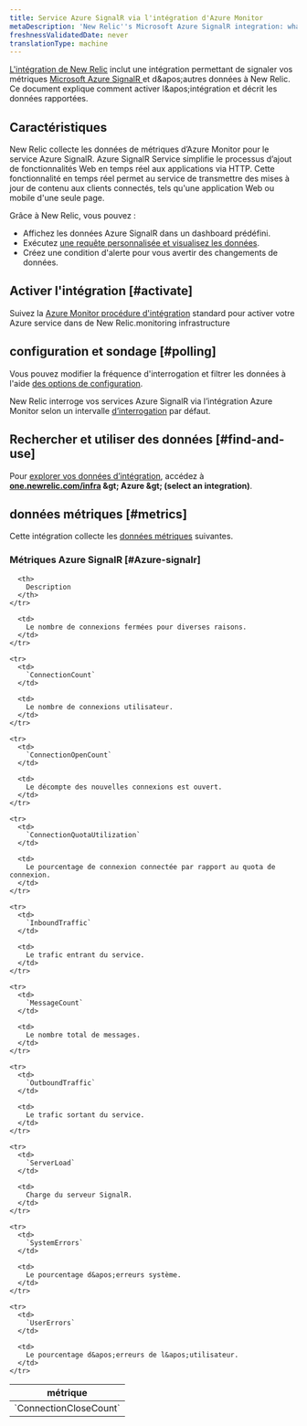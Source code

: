 ```yaml
---
title: Service Azure SignalR via l'intégration d'Azure Monitor
metaDescription: 'New Relic''s Microsoft Azure SignalR integration: what data it reports and how to enable it.'
freshnessValidatedDate: never
translationType: machine
---
```


[L&apos;intégration de New Relic](/docs/infrastructure/introduction-infra-monitoring) inclut une intégration permettant de signaler vos métriques [Microsoft Azure SignalR ](https://learn.microsoft.com/en-us/azure/azure-signalr/)et d&amp;apos;autres données à New Relic. Ce document explique comment activer l&amp;apos;intégration et décrit les données rapportées.

## Caractéristiques

New Relic collecte les données de métriques d’Azure Monitor pour le service Azure SignalR. Azure SignalR Service simplifie le processus d’ajout de fonctionnalités Web en temps réel aux applications via HTTP. Cette fonctionnalité en temps réel permet au service de transmettre des mises à jour de contenu aux clients connectés, tels qu&apos;une application Web ou mobile d&apos;une seule page.

Grâce à New Relic, vous pouvez :

* Affichez les données Azure SignalR dans un dashboard prédéfini.
* Exécutez [une requête personnalisée et visualisez les données](/docs/infrastructure/integrations-getting-started/getting-started/use-integration-data-new-relic-insights).
* Créez une condition d&apos;alerte pour vous avertir des changements de données.

## Activer l&apos;intégration [#activate]

Suivez la [Azure Monitor procédure d&apos;intégration](/docs/infrastructure/microsoft-azure-integrations/azure-integrations-list/azure-monitor) standard pour activer votre Azure service dans de New Relic.monitoring infrastructure

## configuration et sondage [#polling]

Vous pouvez modifier la fréquence d&apos;interrogation et filtrer les données à l&apos;aide [des options de configuration](/docs/infrastructure/microsoft-azure-integrations/azure-integrations-list/azure-monitor/#settings).

New Relic interroge vos services Azure SignalR via l’intégration Azure Monitor selon un intervalle [d’interrogation](/docs/infrastructure/microsoft-azure-integrations/azure-integrations-list/azure-monitor/#settings) par défaut.

## Rechercher et utiliser des données [#find-and-use]

Pour [explorer vos données d’intégration](/docs/infrastructure/integrations/find-use-infrastructure-integration-data), accédez à <DNT>**[one.newrelic.com/infra](https://one.newrelic.com/infra) &amp;gt; Azure &amp;gt; (select an integration)**</DNT>.

## données métriques [#metrics]

Cette intégration collecte les [données métriques](/docs/infrastructure/integrations-getting-started/getting-started/understand-integration-data-data-types#metric) suivantes.

### Métriques Azure SignalR [#Azure-signalr]

<table>
  <thead>
    <tr>
      <th style={{ width: "300px" }}>
        métrique
      </th>

      <th>
        Description
      </th>
    </tr>
  </thead>

  <tbody>
    <tr>
      <td>
        `ConnectionCloseCount`
      </td>

      <td>
        Le nombre de connexions fermées pour diverses raisons.
      </td>
    </tr>

    <tr>
      <td>
        `ConnectionCount`
      </td>

      <td>
        Le nombre de connexions utilisateur.
      </td>
    </tr>

    <tr>
      <td>
        `ConnectionOpenCount`
      </td>

      <td>
        Le décompte des nouvelles connexions est ouvert.
      </td>
    </tr>

    <tr>
      <td>
        `ConnectionQuotaUtilization`
      </td>

      <td>
        Le pourcentage de connexion connectée par rapport au quota de connexion.
      </td>
    </tr>

    <tr>
      <td>
        `InboundTraffic`
      </td>

      <td>
        Le trafic entrant du service.
      </td>
    </tr>

    <tr>
      <td>
        `MessageCount`
      </td>

      <td>
        Le nombre total de messages.
      </td>
    </tr>

    <tr>
      <td>
        `OutboundTraffic`
      </td>

      <td>
        Le trafic sortant du service.
      </td>
    </tr>

    <tr>
      <td>
        `ServerLoad`
      </td>

      <td>
        Charge du serveur SignalR.
      </td>
    </tr>

    <tr>
      <td>
        `SystemErrors`
      </td>

      <td>
        Le pourcentage d&apos;erreurs système.
      </td>
    </tr>

    <tr>
      <td>
        `UserErrors`
      </td>

      <td>
        Le pourcentage d&apos;erreurs de l&apos;utilisateur.
      </td>
    </tr>
  </tbody>
</table>